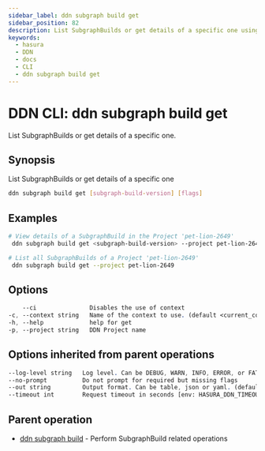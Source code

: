 ```yaml
---
sidebar_label: ddn subgraph build get
sidebar_position: 82
description: List SubgraphBuilds or get details of a specific one using the DDN CLI
keywords:
  - hasura
  - DDN
  - docs
  - CLI
  - ddn subgraph build get
---
```


# DDN CLI: ddn subgraph build get

List SubgraphBuilds or get details of a specific one.

## Synopsis

List SubgraphBuilds or get details of a specific one

```bash
ddn subgraph build get [subgraph-build-version] [flags]
```

## Examples

```bash
# View details of a SubgraphBuild in the Project 'pet-lion-2649'
 ddn subgraph build get <subgraph-build-version> --project pet-lion-2649

# List all SubgraphBuilds of a Project 'pet-lion-2649'
 ddn subgraph build get --project pet-lion-2649
```

## Options

```sass
    --ci               Disables the use of context
-c, --context string   Name of the context to use. (default <current_context>)
-h, --help             help for get
-p, --project string   DDN Project name
```

## Options inherited from parent operations

```sass
--log-level string   Log level. Can be DEBUG, WARN, INFO, ERROR, or FATAL. (default "INFO")
--no-prompt          Do not prompt for required but missing flags
--out string         Output format. Can be table, json or yaml. (default "table")
--timeout int        Request timeout in seconds [env: HASURA_DDN_TIMEOUT] (default 100)
```

## Parent operation

- [ddn subgraph build](/cli/commands/ddn_subgraph_build) - Perform SubgraphBuild related operations

